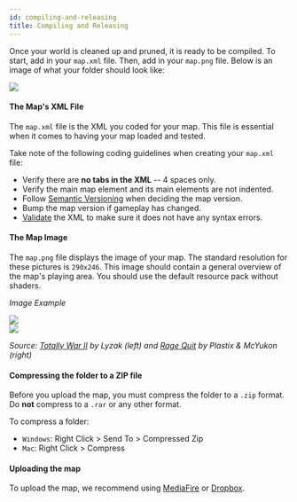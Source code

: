 ```yaml
---
id: compiling-and-releasing
title: Compiling and Releasing
---
```


Once your world is cleaned up and pruned, it is ready to be compiled.
To start, add in your `map.xml` file. Then, add in your `map.png` file.
Below is an image of what your folder should look like:

![](https://i.imgur.com/BZ1ihzE.png)

#### The Map's XML File

The `map.xml` file is the XML you coded for your map.
This file is essential when it comes to having your map loaded and tested.

Take note of the following coding guidelines when creating your `map.xml` file:

- Verify there are **no tabs in the XML** -- 4 spaces only.
- Verify the main map element and its main elements are not indented.
- Follow [Semantic Versioning](https://semver.org) when deciding the map version.
- Bump the map version if gameplay has changed.
- [Validate](https://www.w3schools.com/xml/xml_validator.asp) the XML to make sure it does not have any syntax errors.

#### The Map Image

The `map.png` file displays the image of your map.
The standard resolution for these pictures is `290x246`.
This image should contain a general overview of the map's playing area.
You should use the default resource pack without shaders.

_Image Example_

<div className="row">
  <div className="col col--6">
    <img src="https://i.imgur.com/yvUJNu1.png" />
  </div>
  <div className="col">
    <img src="https://i.imgur.com/On5orcO.png" />
  </div>
</div>

_Source: [Totally War II](https://github.com/MCResourcePile/overcast-maps/tree/master/maps/totally_war_ii) by Lyzak (left) and [Rage Quit](https://github.com/MCResourcePile/overcast-maps/tree/master/maps/rage_quit) by Plastix & McYukon (right)_

#### Compressing the folder to a ZIP file

Before you upload the map, you must compress the folder to a `.zip` format.
Do **not** compress to a `.rar` or any other format.

To compress a folder:

- `Windows`: Right Click > Send To > Compressed Zip
- `Mac`: Right Click > Compress

#### Uploading the map

To upload the map, we recommend using [MediaFire](https://www.mediafire.com/) or [Dropbox](https://www.dropbox.com/).
